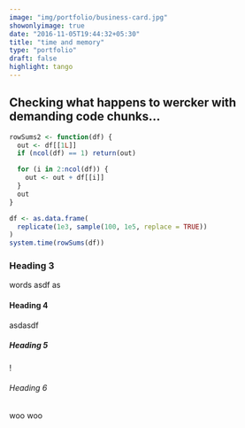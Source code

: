 ---
image: "img/portfolio/business-card.jpg"
showonlyimage: true
date: "2016-11-05T19:44:32+05:30"
title: "time and memory"
type: "portfolio"
draft: false
highlight: tango
---

## Checking what happens to wercker with demanding code chunks...
```{r}
rowSums2 <- function(df) {
  out <- df[[1L]]
  if (ncol(df) == 1) return(out)

  for (i in 2:ncol(df)) {
    out <- out + df[[i]]
  }
  out
}

df <- as.data.frame(
  replicate(1e3, sample(100, 1e5, replace = TRUE))
)
system.time(rowSums(df))
```

### Heading 3

words asdf as

#### Heading 4

asdasdf

##### Heading 5
!

###### Heading 6
woo woo
